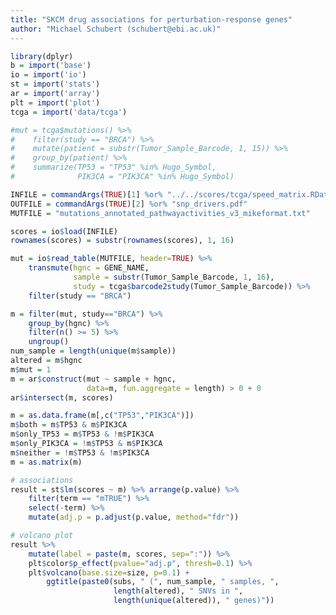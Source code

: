 ```yaml
---
title: "SKCM drug associations for perturbation-response genes"
author: "Michael Schubert (schubert@ebi.ac.uk)"
---
```


```r
library(dplyr)
b = import('base')
io = import('io')
st = import('stats')
ar = import('array')
plt = import('plot')
tcga = import('data/tcga')

#mut = tcga$mutations() %>%
#    filter(study == "BRCA") %>%
#    mutate(patient = substr(Tumor_Sample_Barcode, 1, 15)) %>%
#    group_by(patient) %>%
#    summarize(TP53 = "TP53" %in% Hugo_Symbol,
#              PIK3CA = "PIK3CA" %in% Hugo_Symbol)

INFILE = commandArgs(TRUE)[1] %or% "../../scores/tcga/speed_matrix.RData"
OUTFILE = commandArgs(TRUE)[2] %or% "snp_drivers.pdf"
MUTFILE = "mutations_annotated_pathwayactivities_v3_mikeformat.txt"

scores = io$load(INFILE)
rownames(scores) = substr(rownames(scores), 1, 16)

mut = io$read_table(MUTFILE, header=TRUE) %>%
    transmute(hgnc = GENE_NAME,
              sample = substr(Tumor_Sample_Barcode, 1, 16),
              study = tcga$barcode2study(Tumor_Sample_Barcode)) %>%
    filter(study == "BRCA")

m = filter(mut, study=="BRCA") %>%
    group_by(hgnc) %>%
    filter(n() >= 5) %>%
    ungroup()
num_sample = length(unique(m$sample))
altered = m$hgnc
m$mut = 1
m = ar$construct(mut ~ sample + hgnc,
                 data=m, fun.aggregate = length) > 0 + 0
ar$intersect(m, scores)

m = as.data.frame(m[,c("TP53","PIK3CA")])
m$both = m$TP53 & m$PIK3CA
m$only_TP53 = m$TP53 & !m$PIK3CA
m$only_PIK3CA = !m$TP53 & m$PIK3CA
m$neither = !m$TP53 & !m$PIK3CA
m = as.matrix(m)

# associations
result = st$lm(scores ~ m) %>% arrange(p.value) %>%
    filter(term == "mTRUE") %>%
    select(-term) %>%
    mutate(adj.p = p.adjust(p.value, method="fdr"))

# volcano plot
result %>%
    mutate(label = paste(m, scores, sep=":")) %>%
    plt$color$p_effect(pvalue="adj.p", thresh=0.1) %>%
    plt$volcano(base.size=size, p=0.1) +
        ggtitle(paste0(subs, " (", num_sample, " samples, ",
                       length(altered), " SNVs in ",
                       length(unique(altered)), " genes)"))

```
